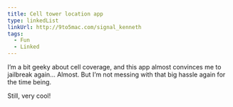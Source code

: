 ```yaml
---
title: Cell tower location app
type: linkedList
linkUrl: http://9to5mac.com/signal_kenneth
tags:
  - Fun
  - Linked
---
```


I’m a bit geeky about cell coverage, and this app almost convinces me to jailbreak again… Almost. But I’m not messing with that big hassle again for the time being.

Still, very cool!
